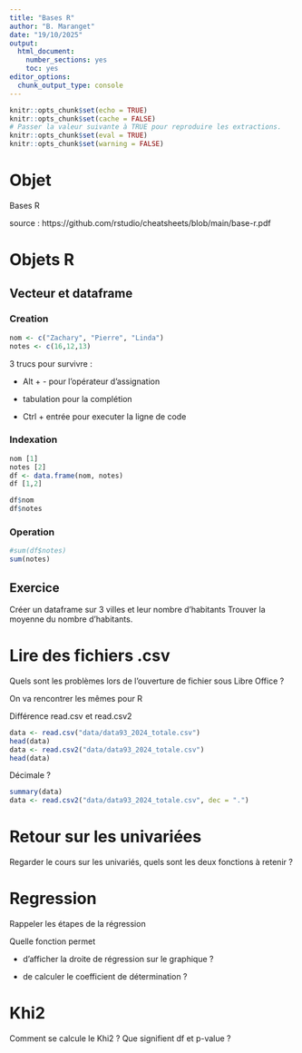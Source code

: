 ```yaml
---
title: "Bases R"
author: "B. Maranget"
date: "19/10/2025"
output: 
  html_document: 
    number_sections: yes
    toc: yes
editor_options: 
  chunk_output_type: console
---
```



```r
knitr::opts_chunk$set(echo = TRUE)
knitr::opts_chunk$set(cache = FALSE)
# Passer la valeur suivante à TRUE pour reproduire les extractions.
knitr::opts_chunk$set(eval = TRUE)
knitr::opts_chunk$set(warning = FALSE)
```

# Objet

Bases R

source : https://github.com/rstudio/cheatsheets/blob/main/base-r.pdf


# Objets R


## Vecteur et dataframe

### Creation

```r
nom <- c("Zachary", "Pierre", "Linda")
notes <- c(16,12,13)
```



3 trucs pour survivre :

- Alt + - pour l'opérateur d'assignation

- tabulation pour la complétion

- Ctrl + entrée pour executer la ligne de code

### Indexation

```r
nom [1]
notes [2]
df <- data.frame(nom, notes)
df [1,2]
```

```r
df$nom
df$notes
```

### Operation

```r
#sum(df$notes)
sum(notes)
```

## Exercice


Créer un dataframe sur 3 villes et leur nombre d'habitants
Trouver la moyenne du nombre d'habitants.


# Lire des fichiers .csv


Quels sont les problèmes lors de l'ouverture de fichier sous Libre Office ?

On va rencontrer les mêmes pour R

Différence read.csv et read.csv2

```r
data <- read.csv("data/data93_2024_totale.csv")
head(data)
data <- read.csv2("data/data93_2024_totale.csv")
head(data)
```


Décimale ?


```r
summary(data)
data <- read.csv2("data/data93_2024_totale.csv", dec = ".")
```


# Retour sur les univariées

Regarder le cours sur les univariés, quels sont les deux fonctions à retenir ?


# Regression

Rappeler les étapes de la régression

Quelle fonction permet 

- d'afficher la droite de régression sur le graphique ?

- de calculer le coefficient de détermination ?


# Khi2

Comment se calcule le Khi2 ? Que signifient df et p-value ?
